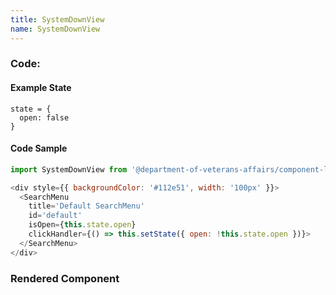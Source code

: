 ```yaml
---
title: SystemDownView
name: SystemDownView
---
```



### Code:

#### Example State
```
state = {
  open: false
}
```

#### Code Sample
```javascript
import SystemDownView from '@department-of-veterans-affairs/component-library/SystemDownView'

<div style={{ backgroundColor: '#112e51', width: '100px' }}>
  <SearchMenu
    title='Default SearchMenu'
    id='default'
    isOpen={this.state.open}
    clickHandler={() => this.setState({ open: !this.state.open })}>
  </SearchMenu>
</div>
```

### Rendered Component

<div className="site-c-reactcomp__rendered">
  <SystemDownView
    messageLine1='This is the message that shows when the system is down.'
    messageLine2='This is an optional second line, for details or whatnot.'
  />
</div>

